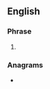 {{also|stid}}
==English==

===Phrase===
{{en-phrase}}

# {{lb|en|UK|slang|used in [[graffiti]]}} {{initialism of|[[still]] [[true]] if [[destroy]]ed|lang=en}}

===Anagrams===
* {{anagrams|en|Dist.|IDTS|TIDS|TIDs|dits}}